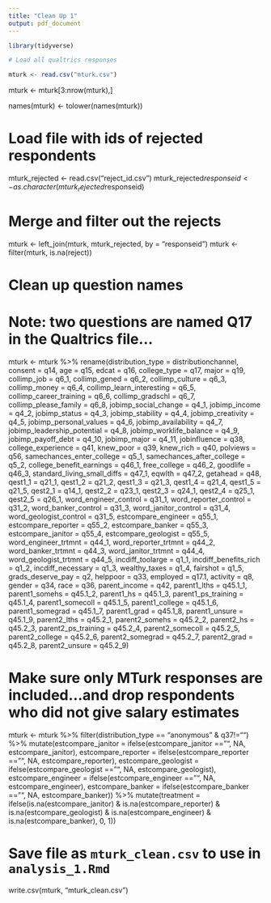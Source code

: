 ```yaml
---
title: "Clean Up 1"
output: pdf_document
---
```

```r
library(tidyverse)

# Load all qualtrics responses

mturk <- read.csv("mturk.csv")
```

mturk <- mturk[3:nrow(mturk),]

names(mturk) <- tolower(names(mturk))

# Load file with ids of rejected respondents

mturk_rejected <- read.csv("reject_id.csv")
mturk_rejected$responseid <- as.character(mturk_rejected$responseid)

# Merge and filter out the rejects

mturk <- left_join(mturk, mturk_rejected, by = "responseid")
mturk <- filter(mturk, is.na(reject))


# Clean up question names
# Note: two questions are named Q17 in the Qualtrics file...

mturk <- mturk %>%
  rename(distribution_type = distributionchannel,
         consent = q14,
         age = q15,
         edcat = q16,
         college_type = q17,
         major = q19,
         collimp_job = q6_1,
         collimp_gened = q6_2,
         collimp_culture = q6_3,
         collimp_money = q6_4,
         collimp_learn_interesting = q6_5,
         collimp_career_training = q6_6,
         collimp_gradschl = q6_7,
         collimp_please_family = q6_8,
         jobimp_social_change = q4_1,
         jobimp_income = q4_2,
         jobimp_status = q4_3,
         jobimp_stability = q4_4,
         jobimp_creativity = q4_5,
         jobimp_personal_values = q4_6,
         jobimp_availability = q4_7,
         jobimp_leadership_potential = q4_8,
         jobimp_worklife_balance = q4_9,
         jobimp_payoff_debt = q4_10,
         jobimp_major = q4_11,
         jobinfluence = q38,
         college_experience = q41,
         knew_poor = q39,
         knew_rich = q40,
         polviews = q56,
         samechances_enter_college = q5_1,
         samechances_after_college = q5_2,
         college_benefit_earnings = q46_1,
         free_college = q46_2,
         goodlife = q46_3,
         standard_living_small_diffs = q47_1,
         eqwlth = q47_2,
         getahead = q48,
         qest1_1 = q21_1,
         qest1_2 = q21_2,
         qest1_3 = q21_3,
         qest1_4 = q21_4,
         qest1_5 = q21_5,
         qest2_1 = q14_1,
         qest2_2 = q23_1,
         qest2_3 = q24_1,
         qest2_4 = q25_1,
         qest2_5 = q26_1,
         word_engineer_control = q31_1,
         word_reporter_control = q31_2,
         word_banker_control = q31_3,
         word_janitor_control = q31_4,
         word_geologist_control = q31_5,
         estcompare_engineer = q55_1,
         estcompare_reporter = q55_2,
         estcompare_banker = q55_3,
         estcompare_janitor = q55_4,
         estcompare_geologist = q55_5,
         word_engineer_trtmnt = q44_1,
         word_reporter_trtmnt = q44_2,
         word_banker_trtmnt = q44_3,
         word_janitor_trtmnt = q44_4,
         word_geologist_trtmnt = q44_5,
         incdiff_toolarge = q1_1,
         incdiff_benefits_rich = q1_2,
         incdiff_necessary = q1_3,
         wealthy_taxes = q1_4,
         fairshot = q1_5,
         grads_deserve_pay = q2,
         helppoor = q33,
         employed = q17.1,
         activity = q8,
         gender = q34,
         race = q36,
         parent_income = q42,
         parent1_lths = q45.1_1,
         parent1_somehs = q45.1_2,
         parent1_hs = q45.1_3,
         parent1_ps_training = q45.1_4,
         parent1_somecoll = q45.1_5,
         parent1_college = q45.1_6,
         parent1_somegrad = q45.1_7,
         parent1_grad = q45.1_8,
         parent1_unsure = q45.1_9,
         parent2_lths = q45.2_1,
         parent2_somehs = q45.2_2,
         parent2_hs = q45.2_3,
         parent2_ps_training = q45.2_4,
         parent2_somecoll = q45.2_5,
         parent2_college = q45.2_6,
         parent2_somegrad = q45.2_7,
         parent2_grad = q45.2_8,
         parent2_unsure = q45.2_9)

# Make sure only MTurk responses are included...and drop respondents who did not give salary estimates

mturk <- mturk %>%
  filter(distribution_type == "anonymous" &
           q37!="") %>%
  mutate(estcompare_janitor = ifelse(estcompare_janitor == "", NA, estcompare_janitor),
         estcompare_reporter = ifelse(estcompare_reporter == "", NA, estcompare_reporter),
         estcompare_geologist = ifelse(estcompare_geologist == "", NA, estcompare_geologist),
         estcompare_engineer = ifelse(estcompare_engineer == "", NA, estcompare_engineer),
         estcompare_banker = ifelse(estcompare_banker == "", NA, estcompare_banker)) %>%
  mutate(treatment = ifelse(is.na(estcompare_janitor) & is.na(estcompare_reporter) & 
                            is.na(estcompare_geologist) & is.na(estcompare_engineer) &
                            is.na(estcompare_banker), 0, 1))


# Save file as `mturk_clean.csv` to use in `analysis_1.Rmd`

write.csv(mturk, "mturk_clean.csv")



